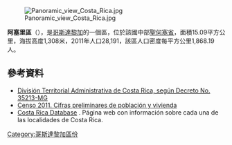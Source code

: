 [[Image:Panoramic_view_Costa_Rica.jpg|right]]

'''阿塞里區'''（{{lang-es|Aserrí}}），是[[哥斯達黎加|哥斯達黎加]]的一個區，位於該國中部[[聖何塞省_(哥斯達黎加)|聖何塞省]]，面積15.09平方公里，海拔高度1,308米，2011年人口28,191，該區人口密度每平方公里1,868.19人。

==參考資料==
*[https://web.archive.org/web/20150924020342/http://www.gaceta.go.cr/pub/2009/05/26/COMP_26_05_2009.pdf División Territorial Administrativa de Costa Rica, según Decreto No. 35213-MG]
*[http://web.archive.org/web/http://www.inec.go.cr/A/MS/Censos/Censo%202011/Cifras%20preliminares/01.%20Cifras%20preliminares%20de%20Poblaci%C3%B3n%20y%20Vivienda.pdf Censo 2011. Cifras preliminares de población y vivienda]
* [http://www.costaricadatabase.com/crdb/city.asp?action=2&q=ASERR%CD&b=ASERR%CD&p=1 Costa Rica Database] {{Wayback|url=http://www.costaricadatabase.com/crdb/city.asp?action=2&q=ASERR%CD&b=ASERR%CD&p=1 |date=20150923210652 }}. Página web con información sobre cada una de las localidades de Costa Rica.

{{CostaRica-geo-stub}}
[[Category:哥斯達黎加區份|Category:哥斯達黎加區份]]